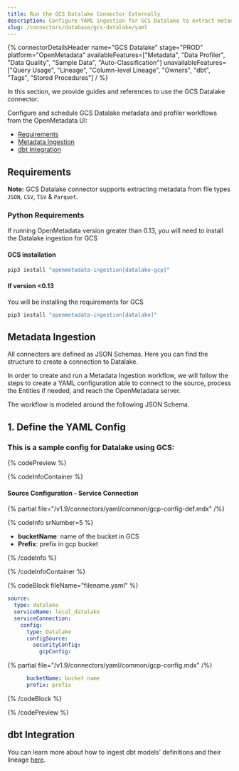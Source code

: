 ```yaml
---
title: Run the GCS Datalake Connector Externally
description: Configure YAML ingestion for GCS Datalake to extract metadata from structured and unstructured file-based storage.
slug: /connectors/database/gcs-datalake/yaml
---
```









{% connectorDetailsHeader
name="GCS Datalake"
stage="PROD"
platform="OpenMetadata"
availableFeatures=["Metadata", "Data Profiler", "Data Quality", "Sample Data", "Auto-Classification"]
unavailableFeatures=["Query Usage", "Lineage", "Column-level Lineage", "Owners", "dbt", "Tags", "Stored Procedures"]
/ %}

In this section, we provide guides and references to use the GCS Datalake connector.

Configure and schedule GCS Datalake metadata and profiler workflows from the OpenMetadata UI:
- [Requirements](#requirements)
- [Metadata Ingestion](#metadata-ingestion)
- [dbt Integration](#dbt-integration)

<ExternalIngestionDeployment />

## Requirements

**Note:** GCS Datalake connector supports extracting metadata from file types `JSON`, `CSV`, `TSV` & `Parquet`.


### Python Requirements

<PythonRequirements />

If running OpenMetadata version greater than 0.13, you will need to install the Datalake ingestion for GCS

#### GCS installation

```bash
pip3 install "openmetadata-ingestion[datalake-gcp]"
```

#### If version <0.13

You will be installing the requirements for GCS

```bash
pip3 install "openmetadata-ingestion[datalake]"
```

## Metadata Ingestion
All connectors are defined as JSON Schemas. Here you can find the structure to create a connection to Datalake.

In order to create and run a Metadata Ingestion workflow, we will follow the steps to create a YAML configuration able to connect to the source, process the Entities if needed, and reach the OpenMetadata server.

The workflow is modeled around the following JSON Schema.

## 1. Define the YAML Config

### This is a sample config for Datalake using GCS:

{% codePreview %}

{% codeInfoContainer %}

#### Source Configuration - Service Connection

{% partial file="/v1.9/connectors/yaml/common/gcp-config-def.mdx" /%}

{% codeInfo srNumber=5 %}

* **bucketName**: name of the bucket in GCS
* **Prefix**: prefix in gcp bucket

{% /codeInfo %}


<SourceConfigDef />

<IngestionSinkDef />

<WorkflowConfigDef />

{% /codeInfoContainer %}

{% codeBlock fileName="filename.yaml" %}

```yaml {% isCodeBlock=true %}
source:
  type: datalake
  serviceName: local_datalake
  serviceConnection:
    config:
      type: Datalake
      configSource:
        securityConfig:
          gcpConfig:
```
{% partial file="/v1.9/connectors/yaml/common/gcp-config.mdx" /%}

```yaml {% srNumber=5 %}
      bucketName: bucket name
      prefix: prefix
```

<SourceConfig />

<IngestionSink />

<WorkflowConfig />

{% /codeBlock %}

{% /codePreview %}

<IngestionCli />

## dbt Integration

You can learn more about how to ingest dbt models' definitions and their lineage [here](/connectors/ingestion/workflows/dbt).
